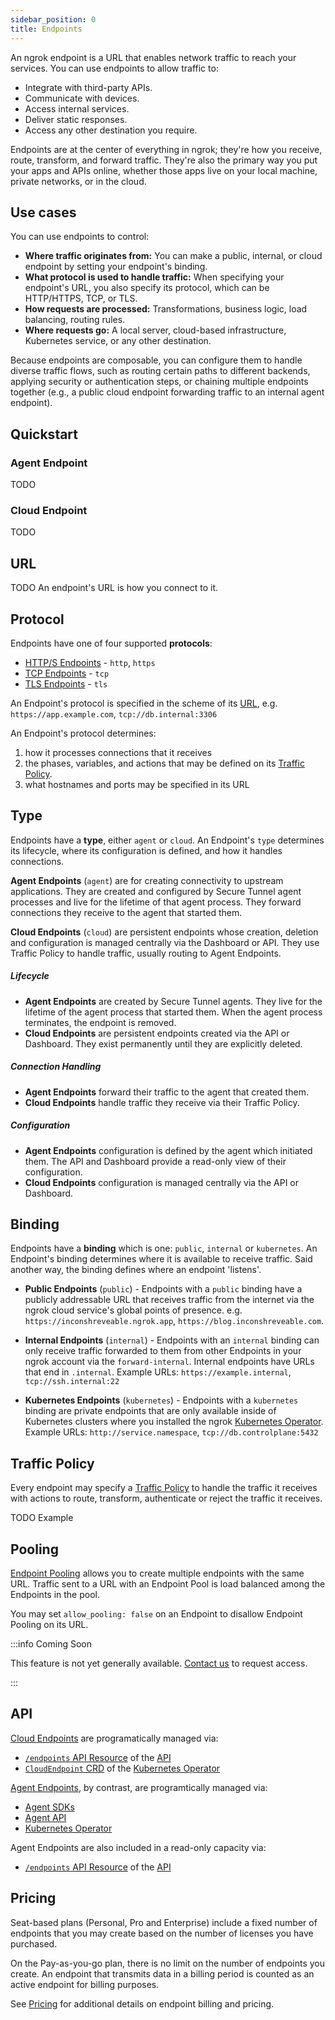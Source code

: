 ```yaml
---
sidebar_position: 0
title: Endpoints
---
```


An ngrok endpoint is a URL that enables network traffic to reach your services. You can use endpoints to allow traffic to:

- Integrate with third-party APIs.
- Communicate with devices.
- Access internal services.
- Deliver static responses.
- Access any other destination you require.

Endpoints are at the center of everything in ngrok; they're how you receive, route, transform, and forward traffic. They're also the primary way you put your apps and APIs online, whether those apps live on your local machine, private networks, or in the cloud.


## Use cases

You can use endpoints to control:

- **Where traffic originates from:** You can make a public, internal, or cloud endpoint by setting your endpoint's binding.
- **What protocol is used to handle traffic:** When specifying your endpoint's URL, you also specify its protocol, which can be HTTP/HTTPS, TCP, or TLS.
- **How requests are processed:** Transformations, business logic, load balancing, routing rules.
- **Where requests go:** A local server, cloud-based infrastructure, Kubernetes service, or any other destination.

Because endpoints are composable, you can configure them to handle diverse traffic flows, such as routing certain paths to different backends, applying security or authentication steps, or chaining multiple endpoints together (e.g., a public cloud endpoint forwarding traffic to an internal agent endpoint).

## Quickstart

### Agent Endpoint

TODO

### Cloud Endpoint

TODO

## URL

TODO
An endpoint's URL is how you connect to it.

## Protocol

Endpoints have one of four supported **protocols**:

- [HTTP/S Endpoints](/universal-gateway/http) - `http`, `https`
- [TCP Endpoints](/universal-gateway/tcp) - `tcp`
- [TLS Endpoints](/universal-gateway/tls) - `tls`

An Endpoint's protocol is specified in the scheme of its [URL](#url), e.g.
`https://app.example.com`, `tcp://db.internal:3306`

An Endpoint's protocol determines:

1. how it processes connections that it receives
1. the phases, variables, and actions that may be defined on its [Traffic
   Policy](#traffic-policy).
1. what hostnames and ports may be specified in its URL

## Type

Endpoints have a **type**, either `agent` or `cloud`. An Endpoint's `type`
determines its lifecycle, where its configuration is defined, and how it
handles connections.

**Agent Endpoints** (`agent`) are for creating connectivity to upstream
applications. They are created and configured by Secure Tunnel agent processes
and live for the lifetime of that agent process. They forward connections they
receive to the agent that started them.

**Cloud Endpoints** (`cloud`) are persistent endpoints whose creation, deletion
and configuration is managed centrally via the Dashboard or API. They use
Traffic Policy to handle traffic, usually routing to Agent Endpoints.

##### Lifecycle

- **Agent Endpoints** are created by Secure Tunnel agents. They live for the
  lifetime of the agent process that started them. When the agent process
  terminates, the endpoint is removed.
- **Cloud Endpoints** are persistent endpoints created via the API or Dashboard.
  They exist permanently until they are explicitly deleted.

##### Connection Handling

- **Agent Endpoints** forward their traffic to the agent that created them.
- **Cloud Endpoints** handle traffic they receive via their Traffic Policy.

##### Configuration

- **Agent Endpoints** configuration is defined by the agent which initiated them.
  The API and Dashboard provide a read-only view of their configuration.
- **Cloud Endpoints** configuration is managed centrally via the API or Dashboard.

## Binding

Endpoints have a **binding** which is one: `public`, `internal` or
`kubernetes`. An Endpoint's binding determines where it is available to receive
traffic. Said another way, the binding defines where an endpoint 'listens'.

- **Public Endpoints** (`public`) - Endpoints with a `public` binding have a
  publicly addressable URL that receives traffic from the internet via the
  ngrok cloud service's global points of presence. e.g.
  `https://inconshreveable.ngrok.app`, `https://blog.inconshreveable.com`.

- **Internal Endpoints** (`internal`) - Endpoints with an `internal` binding
  can only receive traffic forwarded to them from other Endpoints in your ngrok
  account via the `forward-internal`. Internal endpoints have URLs that end in
  `.internal`. Example URLs: `https://example.internal`, `tcp://ssh.internal:22`

- **Kubernetes Endpoints** (`kubernetes`) - Endpoints with a `kubernetes`
  binding are private endpoints that are only available inside of Kubernetes
  clusters where you installed the ngrok [Kubernetes Operator](/k8s). Example
  URLs: `http://service.namespace`, `tcp://db.controlplane:5432`

## Traffic Policy

Every endpoint may specify a [Traffic Policy](/traffic-policy) to handle the
traffic it receives with actions to route, transform, authenticate or reject
the traffic it receives.

TODO Example

## Pooling

[Endpoint Pooling](/universal-gateway/endpoint-pooling) allows you to create
multiple endpoints with the same URL. Traffic sent to a URL with an Endpoint
Pool is load balanced among the Endpoints in the pool.

You may set `allow_pooling: false` on an Endpoint to disallow Endpoint Pooling
on its URL.

:::info Coming Soon

This feature is not yet generally available. [Contact us](mailto:support@ngrok.com) to
request access.

:::

## API

[Cloud Endpoints](/universal-gateway/cloud-endpoints-endpoints) are
programatically managed via:

- [`/endpoints` API Resource](/api/resources/endpoints/) of the [API](/api/)
- [`CloudEndpoint` CRD](/k8s/crds/) of the [Kubernetes Operator](/k8s/)

[Agent Endpoints](/universal-gateway/agent-endpoints), by contrast,
are programtically managed via:

- [Agent SDKs](/agent-sdks/)
- [Agent API](/agent/api/)
- [Kubernetes Operator](/k8s/getting-started-kic/)

Agent Endpoints are also included in a read-only capacity via:

- [`/endpoints` API Resource](/api/resources/endpoints/#list-endpoints) of the [API](/api)

## Pricing

Seat-based plans (Personal, Pro and Enterprise) include a fixed number of
endpoints that you may create based on the number of licenses you have
purchased.

On the Pay-as-you-go plan, there is no limit on the number of endpoints you
create. An endpoint that transmits data in a billing period is counted as an
active endpoint for billing purposes.

See [Pricing](https://ngrok.com/pricing)
for additional details on endpoint billing and pricing.

